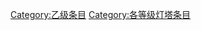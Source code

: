 {{catmore1|[[Wikipedia:灯塔专题|Wikipedia:灯塔专题]]}}
{{Articles by Quality|topic=灯塔|project=灯塔|format=TOC}}
{{emptycat}}

[[Category:乙级条目|Category:乙级条目]]
[[Category:各等级灯塔条目|Category:各等级灯塔条目]]